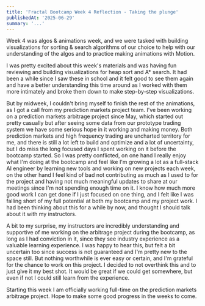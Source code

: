 ```yaml
---
title: 'Fractal Bootcamp Week 4 Reflection - Taking the plunge'
publishedAt: '2025-06-29'
summary: '...'
---
```


Week 4 was algos & animations week, and we were tasked with building visualizations for sorting & search algorithms of our choice to help with our understanding of the algos and to practice making animations with Motion.

I was pretty excited about this week's materials and was having fun reviewing and building visualizations for heap sort and A* search. It had been a while since I saw these in school and it felt good to see them again and have a better understanding this time around as I worked with them more intimately and broke them down to make step-by-step visualizations.

But by midweek, I couldn't bring myself to finish the rest of the animations, as I got a call from my prediction markets project team. I've been working on a prediction markets arbitrage project since May, which started out pretty casually but after seeing some data from our prototype trading system we have some serious hope in it working and making money. Both prediction markets and high frequency trading are uncharted territory for me, and there is still a lot left to build and optimize and a lot of uncertainty, but I do miss the long focused days I spent working on it before the bootcamp started. So I was pretty conflicted, on one hand I really enjoy what I'm doing at the bootcamp and feel like I'm growing a lot as a full-stack AI engineer by learning new tools and working on new projects each week, on the other hand I feel kind of bad not contributing as much as I used to for the project and having not much meaningful updates to share at our meetings since I'm not spending enough time on it. I know how much more good work I can get done if I just focused on one thing, and I felt like I was falling short of my full potential at both my bootcamp and my project work. I had been thinking about this for a while by now, and thought I should talk about it with my instructors.

A bit to my surprise, my instructors are incredibly understanding and supportive of me working on the arbitrage project during the bootcamp, as long as I had conviction in it, since they see industry experience as a valuable learning experience. I was happy to hear this, but felt a bit uncertain too since success is not guaranteed and I'm pretty new to the space still. But nothing worthwhile is ever easy or certain, and I'm grateful for the chance to work on this project. I decided to not overthink this and to just give it my best shot. It would be great if we could get somewhere, but even if not I could still learn from the experience.

Starting this week I am officially working full-time on the prediction markets arbitrage project. Hope to make some good progress in the weeks to come.